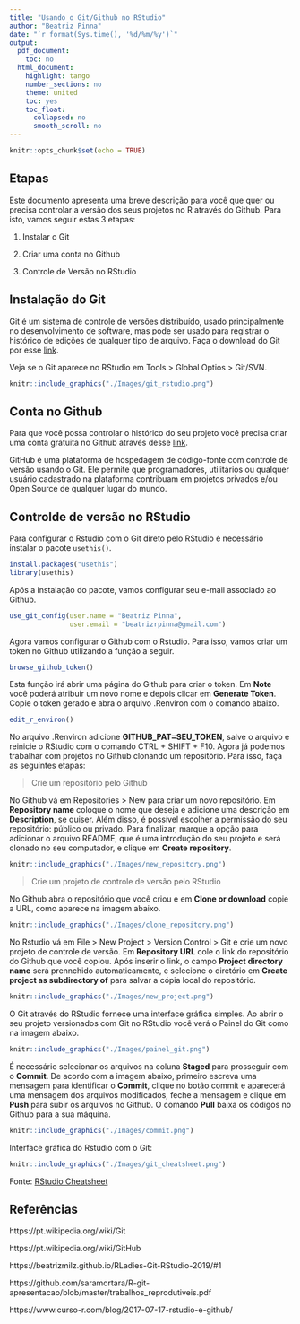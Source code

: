 ```yaml
---
title: "Usando o Git/Github no RStudio"
author: "Beatriz Pinna"
date: "`r format(Sys.time(), '%d/%m/%y')`"
output:
  pdf_document:
    toc: no
  html_document:
    highlight: tango
    number_sections: no
    theme: united
    toc: yes
    toc_float:
      collapsed: no
      smooth_scroll: no
---
```


```r
knitr::opts_chunk$set(echo = TRUE)
```

## Etapas

Este documento apresenta uma breve descrição para você que quer ou precisa controlar a versão dos seus projetos no R através do Github. Para isto, vamos seguir estas 3 etapas:

1. Instalar o Git

2. Criar uma conta no Github

3. Controle de Versão no RStudio


## Instalação do Git

Git é um sistema de controle de versões distribuído, usado principalmente no desenvolvimento de software, mas pode ser usado para registrar o histórico de edições de qualquer tipo de arquivo. Faça o download do Git por esse [link](https://git-scm.com/downloads).

Veja se o Git aparece no RStudio em Tools > Global Optios > Git/SVN.
 
```r
knitr::include_graphics("./Images/git_rstudio.png")
```



## Conta no Github

Para que você possa controlar o histórico do seu projeto você precisa criar uma conta gratuita no Github através desse [link](https://github.com/).

GitHub é uma plataforma de hospedagem de código-fonte com controle de versão usando o Git. Ele permite que programadores, utilitários ou qualquer usuário cadastrado na plataforma contribuam em projetos privados e/ou Open Source de qualquer lugar do mundo.

## Controlde de versão no RStudio

Para configurar o Rstudio com o Git direto pelo RStudio é necessário instalar o pacote `usethis()`. 

```r
install.packages("usethis")
library(usethis)
```


Após a instalação do pacote, vamos configurar seu e-mail associado ao Github.

```r
use_git_config(user.name = "Beatriz Pinna", 
               user.email = "beatrizrpinna@gmail.com") 
```


Agora vamos configurar o Github com o Rstudio. Para isso, vamos criar um token no Github utilizando a função a seguir. 

```r
browse_github_token()
```

Esta função irá abrir uma página do Github para criar o token. Em **Note** você poderá atribuir um novo nome e depois clicar em **Generate Token**. Copie o token gerado e abra o arquivo .Renviron com o comando abaixo.

```r
edit_r_environ()
```

No arquivo .Renviron adicione **GITHUB_PAT=SEU_TOKEN**, salve o arquivo e reinicie o RStudio com o comando CTRL + SHIFT + F10. Agora já podemos trabalhar com projetos no Github clonando um repositório. Para isso, faça as seguintes etapas:

> Crie um repositório pelo Github

No Github vá em Repositories > New para criar um novo repositório. Em **Repository name** coloque o nome que deseja e adicione uma descrição em **Description**, se quiser. Além disso, é possível escolher a permissão do seu repositório: público ou privado. Para finalizar, marque a opção para adicionar o arquivo README, que é uma introdução do seu projeto e será clonado no seu computador, e clique em **Create repository**.

```r
knitr::include_graphics("./Images/new_repository.png")
```


> Crie um projeto de controle de versão pelo RStudio


No Github abra o repositório que você criou e em **Clone or download** copie a URL, como aparece na imagem abaixo.

```r
knitr::include_graphics("./Images/clone_repository.png")
```

No Rstudio vá em File > New Project > Version Control > Git e crie um novo projeto de controle de versão. Em **Repository URL** cole o link do repositório do Github que você copiou. Após inserir o link, o campo **Project directory name** será prennchido automaticamente, e selecione o diretório em **Create project as subdirectory of** para salvar a cópia local do repositório. 

```r
knitr::include_graphics("./Images/new_project.png")
```


O Git através do RStudio fornece uma interface gráfica simples. Ao abrir o seu projeto versionados com Git no RStudio você verá o Painel do Git como na imagem abaixo.

```r
knitr::include_graphics("./Images/painel_git.png")
```


É necessário selecionar os arquivos na coluna **Staged** para prosseguir com o **Commit**. De acordo com a imagem abaixo, primeiro escreva uma mensagem para identificar o **Commit**, clique no botão commit e aparecerá uma mensagem dos arquivos modificados, feche a mensagem e clique em **Push** para subir os arquivos no Github. O comando **Pull** baixa os códigos no Github para a sua máquina.

```r
knitr::include_graphics("./Images/commit.png")
```


Interface gráfica do Rstudio com o Git:

```r
knitr::include_graphics("./Images/git_cheatsheet.png")
```
Fonte: [RStudio Cheatsheet](https://rstudio.com/wp-content/uploads/2016/03/rstudio-IDE-cheatsheet-portuguese.pdf)


## Referências

https://pt.wikipedia.org/wiki/Git

https://pt.wikipedia.org/wiki/GitHub

https://beatrizmilz.github.io/RLadies-Git-RStudio-2019/#1

https://github.com/saramortara/R-git-apresentacao/blob/master/trabalhos_reprodutiveis.pdf

https://www.curso-r.com/blog/2017-07-17-rstudio-e-github/